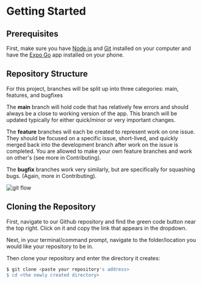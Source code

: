 # Getting Started

## Prerequisites

First, make sure you have [Node.js](https://nodejs.org/en/download) and
[Git](https://git-scm.com/downloads) installed on your computer and have the
[Expo Go](https://apps.apple.com/us/app/expo-go/id982107779) app installed on
your phone.

## Repository Structure

For this project, branches will be split up into three categories: main,
features, and bugfixes

The **main** branch will hold code that has relatively few errors and should always be
a close to working version of the app. This branch will be updated typically for either quick/minor or very important changes.

The **feature** branches will each be created to represent work on one issue.
They should be focused on a specific issue, short-lived, and quickly merged back
into the development branch after work on the issue is completed.
You are allowed to make your own feature branches and work on other's (see more in Contributing).

The **bugfix** branches work very similarly, but are specifically for squashing bugs. (Again, more in Contributing).

![git flow](/git-workflow.png)

## Cloning the Repository

First, navigate to our Github repository and find the green code button near the
top right. Click on it and copy the link that appears in the dropdown.

Next, in your terminal/command prompt, navigate to the folder/location you would
like your repository to be in.

Then clone your repository and enter the directory it creates:

```bash
$ git clone <paste your repository's address>
$ cd <the newly created directory>
```
